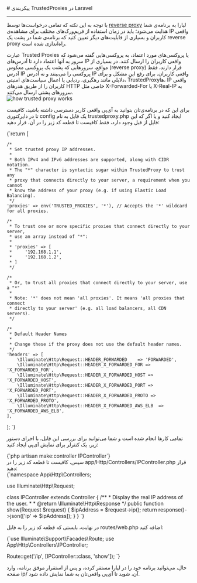 

<Layout>
<Head>
<title>مستندات پیکربندی TrustedProxies در Laravel - لیارا</title>
</Head>
# پیکربندی TrustedProxies در Laravel
<hr className="mb-2" />

با توجه به این نکته که تمامی درخواست‌ها توسط <a href="../../../details/reverse-proxy" className="text-[#2196f3] ">reverse proxy</a> لیارا به برنامه‌ی شما هدایت می‌شود؛ باید در زمان استفاده از فریم‌ورک‌های مختلف برای مشاهده‌ی IP واقعی کاربران و بسیاری از قابلیت‌های دیگر تعیین کنید که برنامه‌ی شما در پشت یک reverse proxy راه‌اندازی شده است.

<div className="h-2" />
عبارت Trusted Proxies یا پروکسی‌های مورد اعتماد، به پروکسی‌هایی گفته می‌شود که سرور به آنها اعتماد دارد تا آدرس‌های IP واقعی کاربران را ارسال کنند. در بسیاری از مواقع، سرورهایی که پشت یک پروکسی معکوس (reverse proxy) قرار دارند، فقط آدرس IP پروکسی را می‌بینند و نه آدرس IP واقعی کاربران. برای رفع این مشکل و برای دلایلی مانند رهگیری، ردیابی یا اعمال سیاست‌های امنیتی، TrustedProxyها، IP واقعی کاربران را از طریق هدرهای HTTP خاصی مثل X-Forwarded-For یا X-Real-IP به سرورهای پشتی ارسال می‌کنند.
<div className="h-2" />
<div className='h-2' />
<img src="https://files.liara.ir/liara/docs/how-trusted-proxy-works.png" alt="how trusted proxy works" />
<div className='h-2' />

برای این که در برنامه‌ی‌تان بتوانید به آی‌پی واقعی کاربر دسترسی داشته باشید، کافیست تا در دایرکتوری <Important>config</Important> یک فایل به نام <Important>trustedproxy.php</Important> ایجاد کنید و یا اگر که این فایل از قبل وجود دارد، فقط کافیست تا قطعه کد زیر را در آن، قرار دهید:


<div dir='ltr'>
        <Highlight className="php">
            {`<?php

return [

    /*
     * Set trusted proxy IP addresses.
     *
     * Both IPv4 and IPv6 addresses are supported, along with CIDR notation.
     * The "*" character is syntactic sugar within TrustedProxy to trust any
     * proxy that connects directly to your server, a requirement when you cannot
     * know the address of your proxy (e.g. if using Elastic Load Balancing).
     */
    'proxies' => env('TRUSTED_PROXIES', '*'), // Accepts the '*' wildcard for all proxies.

    /*
     * To trust one or more specific proxies that connect directly to your server,
     * use an array instead of "*":
     *
     * 'proxies' => [
     *     '192.168.1.1',
     *     '192.168.1.2',
     * ]
     */

    /*
     * Or, to trust all proxies that connect directly to your server, use a "*"
     *
     * Note: '*' does not mean 'all proxies'. It means 'all proxies that connect
     * directly to your server' (e.g. all load balancers, all CDN servers).
     */

    /*
     * Default Header Names
     *
     * Change these if the proxy does not use the default header names.
     */
    'headers' => [
        \Illuminate\Http\Request::HEADER_FORWARDED    => 'FORWARDED',
        \Illuminate\Http\Request::HEADER_X_FORWARDED_FOR => 'X_FORWARDED_FOR',
        \Illuminate\Http\Request::HEADER_X_FORWARDED_HOST => 'X_FORWARDED_HOST',
        \Illuminate\Http\Request::HEADER_X_FORWARDED_PORT => 'X_FORWARDED_PORT',
        \Illuminate\Http\Request::HEADER_X_FORWARDED_PROTO => 'X_FORWARDED_PROTO',
        \Illuminate\Http\Request::HEADER_X_FORWARDED_AWS_ELB  => 'X_FORWARDED_AWS_ELB',
    ],

];
`}
        </Highlight>
    </div>
    <div className="h-2" />

تمامی کارها انجام شده است و شما می‌توانید برای بررسی این فایل، با اجرای دستور زیر، یک کنترلر برای نمایش آی‌پی ایجاد کنید:

<div className="h-2" />
<div dir='ltr'>
        <Highlight className="php">
            {`php artisan make:controller IPController`}
        </Highlight>
    </div>
    <div className="h-2" />
سپس، کافیست تا قطعه کد زیر را در <Important>app/Http/Controllers/IPController.php</Important> قرار دهید:

<div className="h-2" />
<div dir='ltr'>
        <Highlight className="php">
            {`<?php

namespace App\Http\Controllers;

use Illuminate\Http\Request;

class IPController extends Controller
{
    /**
     * Display the real IP address of the user.
     *
     * @return \Illuminate\Http\Response
     */
    public function show(Request $request)
    {
        $ipAddress = $request->ip();
        return response()->json(['ip' => $ipAddress]);
    }
}
`}
        </Highlight>
    </div>
    <div className="h-2" />
در نهایت، بایستی که قطعه کد زیر را به فایل <Important>routes/web.php</Important> اضافه کنید:
<div className="h-2" />
<div dir='ltr'>
        <Highlight className="php">
            {`use Illuminate\Support\Facades\Route;
use App\Http\Controllers\IPController;

Route::get('/ip', [IPController::class, 'show']);
`}
        </Highlight>
    </div>
    <div className="h-2" />

حال، می‌توانید برنامه خود را در لیارا مستقر کرده، و پس از استقرار موفق برنامه، وارد صفحه <Important>ip/</Important> آن، شوید تا آی‌پی واقعی‌تان به شما نمایش داده شود.

<NextPage next="./use-ziggy"/>
</Layout>